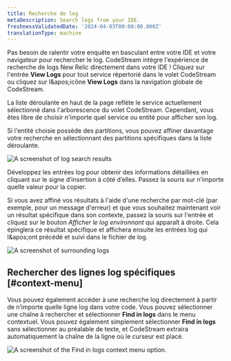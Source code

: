 ```yaml
---
title: Recherche de log
metaDescription: Search logs from your IDE.
freshnessValidatedDate: '2024-04-03T00:00:00.000Z'
translationType: machine
---
```


Pas besoin de ralentir votre enquête en basculant entre votre IDE et votre navigateur pour rechercher le log. CodeStream intègre l'expérience de recherche de logs New Relic directement dans votre IDE ! Cliquez sur l'entrée <DNT>**View Logs**</DNT> pour tout service répertorié dans le volet CodeStream ou cliquez sur l&amp;apos;icône <DNT>**View Logs**</DNT> dans la navigation globale de CodeStream.

La liste déroulante en haut de la page reflète le service actuellement sélectionné dans l'arborescence du volet CodeStream. Cependant, vous êtes libre de choisir n'importe quel service ou entité pour afficher son log.

Si l'entité choisie possède des partitions, vous pouvez affiner davantage votre recherche en sélectionnant des partitions spécifiques dans la liste déroulante.

<img title="Search logs" alt="A screenshot of log search results" src="/images/codestream_screenshot-crop_log-search-results.webp" />

Développez les entrées log pour obtenir des informations détaillées en cliquant sur le signe d’insertion à côté d’elles. Passez la souris sur n’importe quelle valeur pour la copier.

Si vous avez affiné vos résultats à l'aide d'une recherche par mot-clé (par exemple, pour un message d'erreur) et que vous souhaitez maintenant voir un résultat spécifique dans son contexte, passez la souris sur l'entrée et cliquez sur le bouton *Afficher le log environnant* qui apparaît à droite. Cela épinglera ce résultat spécifique et affichera ensuite les entrées log qui l&amp;apos;ont précédé et suivi dans le fichier de log.

<img title="Show surrounding logs" alt="A screenshot of surrounding logs" src="/images/codestream_screenshot-crop_log-show-surrounding.webp" />

## Rechercher des lignes log spécifiques [#context-menu]

Vous pouvez également accéder à une recherche log directement à partir de n’importe quelle ligne log dans votre code. Vous pouvez sélectionner une chaîne à rechercher et sélectionner <DNT>**Find in logs**</DNT> dans le menu contextuel. Vous pouvez également simplement sélectionner <DNT>**Find in logs**</DNT> sans sélectionner au préalable de texte, et CodeStream extraira automatiquement la chaîne de la ligne où le curseur est placé.

<img title="Search for a specific log line." alt="A screenshot of the Find in logs context menu option." src="/images/codestream_screenshot-crop_log-line-search.webp" />